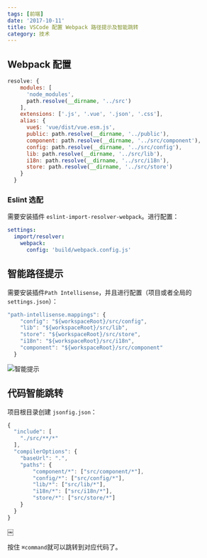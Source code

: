 ```yaml
---
tags: [前端]
date: '2017-10-11'
title: VSCode 配置 Webpack 路径提示及智能跳转
category: 技术
---
```


## Webpack 配置

```js
resolve: {
    modules: [
      'node_modules',
      path.resolve(__dirname, '../src')
    ],
    extensions: ['.js', '.vue', '.json', '.css'],
    alias: {
      vue$: 'vue/dist/vue.esm.js',
      public: path.resolve(__dirname, '../public'),
      component: path.resolve(__dirname, '../src/component'),
      config: path.resolve(__dirname, '../src/config'),
      lib: path.resolve(__dirname, '../src/lib'),
      i18n: path.resolve(__dirname, '../src/i18n'),
      store: path.resolve(__dirname, '../src/store')
    }
  }
```

### Eslint 选配

需要安装插件 `eslint-import-resolver-webpack`。进行配置：

```yml
settings:
  import/resolver:
    webpack:
      config: 'build/webpack.config.js'
```

## 智能路径提示

需要安装插件`Path Intellisense`，并且进行配置（项目或者全局的`settings.json`）：

```js
"path-intellisense.mappings": {
    "config": "${workspaceRoot}/src/config",
    "lib": "${workspaceRoot}/src/lib",
    "store": "${workspaceRoot}/src/store",
    "i18n": "${workspaceRoot}/src/i18n",
    "component": "${workspaceRoot}/src/component"
  }
```

![智能提示](http://i.giphy.com/iaHeUiDeTUZuo.gif)

## 代码智能跳转

项目根目录创建 `jsonfig.json`：

```js
{
  "include": [
    "./src/**/*"
  ],
  "compilerOptions": {
    "baseUrl": ".",
    "paths": {
        "component/*": ["src/component/*"],
        "config/*": ["src/config/*"],
        "lib/*": ["src/lib/*"],
        "i18n/*": ["src/i18n/*"],
        "store/*": ["src/store/*"]
    }
  }
}
```

￼

按住 `⌘command`就可以跳转到对应代码了。
